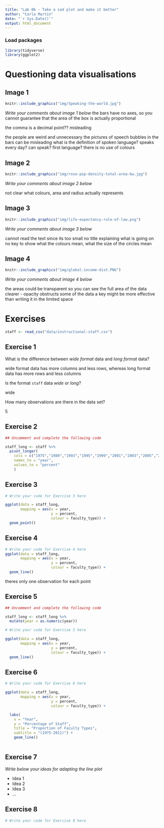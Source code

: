```yaml
---
title: "Lab 06 - Take a sad plot and make it better"
author: "Carla Martin"
date: "`r Sys.Date()`"
output: html_document
---
```


### Load packages

```r
library(tidyverse)
library(ggplot2)
```


# Questioning data visualisations

## Image 1

```r
knitr::include_graphics("img/Speaking-the-world.jpg")


```

_Write your comments about image 1 below_
the bars have no axes, so you cannot guarantee that the area of the box is actually proportional 

the comma is a decimal point?? misleading 

the people are weird and unnecessary
the pictures of speech bubbles in the bars can be misleading
what is the definition of spoken language? speaks every day? can speak? first language?
there is no use of colours 

## Image 2

```r
knitr::include_graphics("img/rose-pop-density-total-area-bw.jpg")
```

_Write your comments about image 2 below_

not clear what colours, area and radius actually represents 


## Image 3

```r
knitr::include_graphics("img/life-expectancy-rule-of-law.png")
```

_Write your comments about image 3 below_

cannot read the text since its too small
no title explaining what is going on 
no key to show what the colours mean, what the size of the circles mean


## Image 4

```r
knitr::include_graphics("img/global-income-dist.PNG")
```

_Write your comments about image 4 below_

the areas could be transparent so you can see the full area of the data clearer - opacity obstructs some of the data 
a key might be more effective than writing it in the limited space 



# Exercises

```r
staff <- read_csv("data/instructional-staff.csv")
```


## Exercise 1

What is the difference between *wide format* data and *long format* data?

wide format data has more columns and less rows, whereas long format data has more rows and less columns 

Is the format `staff` data *wide* or *long*?

wide

How many observations are there in the data set?

5


## Exercise 2

```r
## Uncomment and complete the following code

staff_long <- staff %>%
  pivot_longer(
    cols = c("1975","1989","1993","1995","1999","2001","2003","2005","2007","2009","2011"), 
    names_to = "year",
    values_to = "percent"
    )

```


## Exercise 3

```r
# Write your code for Exercise 3 here

ggplot(data = staff_long,
       mapping = aes(x = year, 
                     y = percent, 
                     colour = faculty_type)) +
  geom_point()

```

## Exercise 4

```r
# Write your code for Exercise 4 here
ggplot(data = staff_long,
       mapping = aes(x = year, 
                     y = percent, 
                     colour = faculty_type)) +
  geom_line()
```
theres only one observation for each point

## Exercise 5

```r
## Uncomment and complete the following code

staff_long <- staff_long %>%
  mutate(year = as.numeric(year))
```


```r
# Write your code for Exercise 5 here

ggplot(data = staff_long,
       mapping = aes(x = year, 
                     y = percent, 
                     colour = faculty_type)) +
  geom_line()

```

## Exercise 6

```r
# Write your code for Exercise 6 here

ggplot(data = staff_long,
       mapping = aes(x = year, 
                     y = percent, 
                     colour = faculty_type)) +

  labs(
    x = "Year",
    y = "Percentage of Staff",
    title = "Proportion of Faculty Types",
    subtitle = "(1975-2011)") +
    geom_line() 
   
```

## Exercise 7

_Write below your ideas for adapting the line plot_

* Idea 1
* Idea 2
* Idea 3
* ...


## Exercise 8

```r
# Write your code for Exercise 8 here



```

